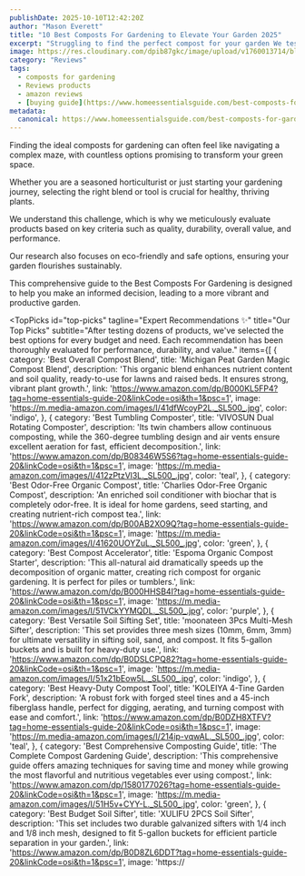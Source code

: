 ```yaml
---
publishDate: 2025-10-10T12:42:20Z
author: "Mason Everett"
title: "10 Best Composts For Gardening to Elevate Your Garden 2025"
excerpt: "Struggling to find the perfect compost for your garden We tested top composts for gardening to bring you expert insights. Discover ideal solutions for vibrant healthy plants."
image: https://res.cloudinary.com/dpib87gkc/image/upload/v1760013714/blog_image_1760013714_rlbnc7.webp
category: "Reviews"
tags:
  - composts for gardening
  - Reviews products
  - amazon reviews
  - [buying guide](https://www.homeessentialsguide.com/best-composts-for-the-gardens)
metadata:
  canonical: https://www.homeessentialsguide.com/best-composts-for-gardening
---
```



<p>Finding the ideal composts for gardening can often feel like navigating a complex maze, with countless options promising to transform your green space.</p>
<p>Whether you are a seasoned horticulturist or just starting your gardening journey, selecting the right blend or tool is crucial for healthy, thriving plants.</p>
<p>We understand this challenge, which is why we meticulously evaluate products based on key criteria such as quality, durability, overall value, and performance.</p>
<p>Our research also focuses on eco-friendly and safe options, ensuring your garden flourishes sustainably.</p>
<p>This comprehensive guide to the Best Composts For Gardening is designed to help you make an informed decision, leading to a more vibrant and productive garden.</p>

<TopPicks
  id="top-picks"
  tagline="Expert Recommendations ✨"
  title="Our Top Picks"
  subtitle="After testing dozens of products, we've selected the best options for every budget and need. Each recommendation has been thoroughly evaluated for performance, durability, and value."
  items={[
    {
      category: 'Best Overall Compost Blend',
      title: 'Michigan Peat Garden Magic Compost Blend',
      description: 'This organic blend enhances nutrient content and soil quality, ready-to-use for lawns and raised beds. It ensures strong, vibrant plant growth.',
      link: 'https://www.amazon.com/dp/B000KL5FP4?tag=home-essentials-guide-20&linkCode=osi&th=1&psc=1',
      image: 'https://m.media-amazon.com/images/I/41dfWcoyP2L._SL500_.jpg',
      color: 'indigo',
    },
    {
      category: 'Best Tumbling Composter',
      title: 'VIVOSUN Dual Rotating Composter',
      description: 'Its twin chambers allow continuous composting, while the 360-degree tumbling design and air vents ensure excellent aeration for fast, efficient decomposition.',
      link: 'https://www.amazon.com/dp/B08346W5S6?tag=home-essentials-guide-20&linkCode=osi&th=1&psc=1',
      image: 'https://m.media-amazon.com/images/I/412zPtzVl3L._SL500_.jpg',
      color: 'teal',
    },
    {
      category: 'Best Odor-Free Organic Compost',
      title: 'Charlies Odor-Free Organic Compost',
      description: 'An enriched soil conditioner with biochar that is completely odor-free. It is ideal for home gardens, seed starting, and creating nutrient-rich compost tea.',
      link: 'https://www.amazon.com/dp/B00AB2XO9Q?tag=home-essentials-guide-20&linkCode=osi&th=1&psc=1',
      image: 'https://m.media-amazon.com/images/I/41620UOYZuL._SL500_.jpg',
      color: 'green',
    },
    {
      category: 'Best Compost Accelerator',
      title: 'Espoma Organic Compost Starter',
      description: 'This all-natural aid dramatically speeds up the decomposition of organic matter, creating rich compost for organic gardening. It is perfect for piles or tumblers.',
      link: 'https://www.amazon.com/dp/B000HHSB4I?tag=home-essentials-guide-20&linkCode=osi&th=1&psc=1',
      image: 'https://m.media-amazon.com/images/I/51VCkYYMQDL._SL500_.jpg',
      color: 'purple',
    },
    {
      category: 'Best Versatile Soil Sifting Set',
      title: 'moonateen 3Pcs Multi-Mesh Sifter',
      description: 'This set provides three mesh sizes (10mm, 6mm, 3mm) for ultimate versatility in sifting soil, sand, and compost. It fits 5-gallon buckets and is built for heavy-duty use.',
      link: 'https://www.amazon.com/dp/B0DSLCPQ82?tag=home-essentials-guide-20&linkCode=osi&th=1&psc=1',
      image: 'https://m.media-amazon.com/images/I/51x21bEow5L._SL500_.jpg',
      color: 'indigo',
    },
    {
      category: 'Best Heavy-Duty Compost Tool',
      title: 'KOLEIYA 4-Tine Garden Fork',
      description: 'A robust fork with forged steel tines and a 45-inch fiberglass handle, perfect for digging, aerating, and turning compost with ease and comfort.',
      link: 'https://www.amazon.com/dp/B0DZH8XTFV?tag=home-essentials-guide-20&linkCode=osi&th=1&psc=1',
      image: 'https://m.media-amazon.com/images/I/214ip-vqwAL._SL500_.jpg',
      color: 'teal',
    },
    {
      category: 'Best Comprehensive Composting Guide',
      title: 'The Complete Compost Gardening Guide',
      description: 'This comprehensive guide offers amazing techniques for saving time and money while growing the most flavorful and nutritious vegetables ever using compost.',
      link: 'https://www.amazon.com/dp/1580177026?tag=home-essentials-guide-20&linkCode=osi&th=1&psc=1',
      image: 'https://m.media-amazon.com/images/I/51H5v+CYY-L._SL500_.jpg',
      color: 'green',
    },
    {
      category: 'Best Budget Soil Sifter',
      title: 'XULIFU 2PCS Soil Sifter',
      description: 'This set includes two durable galvanized sifters with 1/4 inch and 1/8 inch mesh, designed to fit 5-gallon buckets for efficient particle separation in your garden.',
      link: 'https://www.amazon.com/dp/B0D8ZL6DDT?tag=home-essentials-guide-20&linkCode=osi&th=1&psc=1',
      image: 'https://